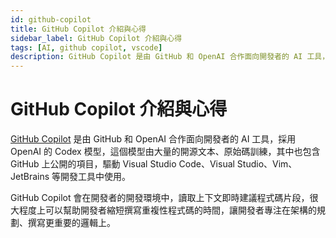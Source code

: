 ---
id: github-copilot
title: GitHub Copilot 介紹與心得
sidebar_label: GitHub Copilot 介紹與心得
tags: [AI, github copilot, vscode]
description: GitHub Copilot 是由 GitHub 和 OpenAI 合作面向開發者的 AI 工具，採用 OpenAI 的 Codex 模型，這個模型由大量的開源文本、原始碼訓練，其中也包含 GitHub 上公開的項目，驅動 Visual Studio Code、Visual Studio、Vim、JetBrains 等開發工具中使用。
---

# GitHub Copilot 介紹與心得

[GitHub Copilot](https://github.com/features/copilot) 是由 GitHub 和 OpenAI 合作面向開發者的 AI 工具，採用 OpenAI 的 Codex 模型，這個模型由大量的開源文本、原始碼訓練，其中也包含 GitHub 上公開的項目，驅動 Visual Studio Code、Visual Studio、Vim、JetBrains 等開發工具中使用。

GitHub Copilot 會在開發者的開發環境中，讀取上下文即時建議程式碼片段，很大程度上可以幫助開發者縮短撰寫重複性程式碼的時間，讓開發者專注在架構的規劃、撰寫更重要的邏輯上。

<br />